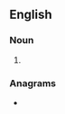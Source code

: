 ==English==

===Noun===
{{head|en|noun form}}

# {{plural of|en|fellah}}

===Anagrams===
* {{anagrams|en|a=aefhilln|half-line}}